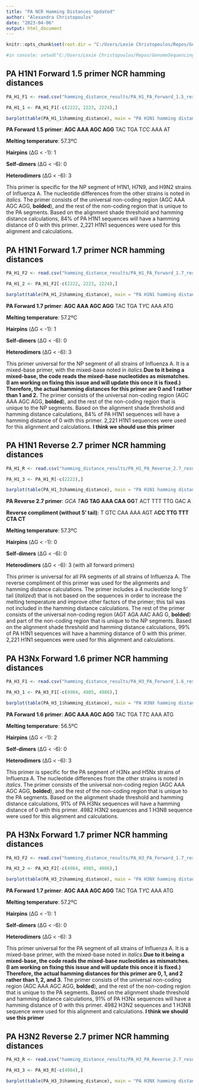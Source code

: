 ```yaml
---
title: "PA NCR Hamming Distances Updated"
author: "Alexandra Christopoulos"
date: "2023-04-06"
output: html_document
---
```


```r
knitr::opts_chunk$set(root.dir = "C:/Users/Lexie Christopoulos/Repos/GenomeSequencing-/db/", echo = TRUE)
```

```r
#in console: setwd("C:/Users/Lexie Christopoulos/Repos/GenomeSequencing-/db/PA")
```


## PA H1N1 Forward 1.5 primer NCR hamming distances 

```r
PA_H1_F1 <- read.csv("hamming_distance_results/PA_H1_PA_Forward_1.5_results_NCR.csv")

PA_H1_1 <- PA_H1_F1[-c(2222, 2223, 2224),]

barplot(table(PA_H1_1$hamming_distance), main = "PA H1N1 hamming distances, forward 1.5 primer", xlab = "Hamming Distance", ylab = "Number of Sequences", ylim = c(0,2000))
```

**PA Forward 1.5 primer**: **AGC AAA AGC AGG** TAC TGA T*C*C AAA AT

**Melting temperature**: 57.3ºC 

**Hairpins** (ΔG < -1): 1 

**Self-dimers** (ΔG < -6): 0

**Heterodimers** (ΔG < -6): 3


This primer is specific for the NP segment of H1N1, H7N9, and H9N2 strains of Influenza A. The nucleotide differences from the other strains is noted in *italics*. The primer consists of the universal non-coding region (AGC AAA AGC AGG, **bolded**), and the rest of the non-coding region that is unique to the PA segments. Based on the alignment shade threshold and hamming distance calculations, 84% of PA H1N1 sequences will have a hamming distance of 0 with this primer. 2,221 H1N1 sequences were used for this alignment and calculations. 


## PA H1N1 Forward 1.7 primer NCR hamming distances 

```r
PA_H1_F2 <- read.csv("hamming_distance_results/PA_H1_PA_Forward_1.7_results_NCR.csv")

PA_H1_2 <- PA_H1_F2[-c(2222, 2223, 2224),]

barplot(table(PA_H1_2$hamming_distance), main = "PA H1N1 hamming distances, forward 1.7 primer", xlab = "Hamming Distance", ylab = "Number of Sequences", ylim = c(0,2000))
```

**PA Forward 1.7 primer**: **AGC AAA AGC AGG** TAC TGA T*Y*C AAA ATG
 
**Melting temperature**: 57.2ºC 

**Hairpins** (ΔG < -1): 1

**Self-dimers** (ΔG < -6): 0

**Heterodimers** (ΔG < -6): 3


This primer universal for the NP segment of all strains of Influenza A. It is a mixed-base primer, with the mixed-base noted in *italics*.**Due to it being a mixed-base, the code reads the mixed-base nucleotides as mismatches. (I am working on fixing this issue and will update this once it is fixed.) Therefore, the actual hamming distances for this primer are 0 and 1 rather than 1 and 2.** The primer consists of the universal non-coding region (AGC AAA AGC AGG, **bolded**), and the rest of the non-coding region that is unique to the NP segments. Based on the alignment shade threshold and hamming distance calculations, 84% of PA H1N1 sequences will have a hamming distance of 0 with this primer. 2,221 H1N1 sequences were used for this alignment and calculations.  **I think we should use this primer**  


## PA H1N1 Reverse 2.7 primer NCR hamming distances 

```r
PA_H1_R <- read.csv("hamming_distance_results/PA_H1_PA_Reverse_2.7_results_NCR.csv")

PA_H1_3 <- PA_H1_R[-c(2222),]

barplot(table(PA_H1_3$hamming_distance), main = "PA H1N1 hamming distances, reverse primer", xlab = "Hamming Distance", ylab = "Number of Sequences", ylim = c(0,2500))
```

**PA Reverse 2.7 primer**: *GCA T***AG TAG AAA CAA GG**T ACT TTT TTG GAC A

**Reverse compliment (without 5' tail)**: T GTC CAA AAA AGT A**CC TTG TTT CTA CT**

**Melting temperature**: 57.3ºC 

**Hairpins** (ΔG < -1): 0 

**Self-dimers** (ΔG < -6): 0

**Heterodimers** (ΔG < -6): 3 (with all forward primers)

This primer is universal for all PA segments of all strains of Influenza A. The reverse compliment of this primer was used for the alignments and hamming distance calculations. The primer includes a 4 nucleotide long 5' tail (*italized*) that is not based on the sequences in order to increase the melting temperature and improve other factors of the primer; this tail was not included in the hamming distance calculations. The rest of the primer consists of the universal non-coding region (AGT AGA AAC AAG G, **bolded**) and part of the non-coding region that is unique to the NP segments. Based on the alignment shade threshold and hamming distance calculations, 99% of PA H1N1 sequences will have a hamming distance of 0 with this primer. 2,221 H1N1 sequences were used for this alignment and calculations.


## PA H3Nx Forward 1.6 primer NCR hamming distances 

```r
PA_H3_F1 <- read.csv("hamming_distance_results/PA_H3_PA_Forward_1.6_results_NCR.csv")

PA_H3_1 <- PA_H3_F1[-c(4984, 4985, 4986),]

barplot(table(PA_H3_1$hamming_distance), main = "PA H3NX hamming distances, forward 1.6 primer", xlab = "Hamming Distance", ylab = "Number of Sequences", ylim = c(0,5000))
```

**PA Forward 1.6 primer**: **AGC AAA AGC AGG** TAC TGA T*T*C AAA ATG

**Melting temperature**: 56.5ºC 

**Hairpins** (ΔG < -1): 2 

**Self-dimers** (ΔG < -6): 0

**Heterodimers** (ΔG < -6): 3


This primer is specific for the PA segment of H3Nx and H5Nx strains of Influenza A. The nucleotide differences from the other strains is noted in *italics*. The primer consists of the universal non-coding region (AGC AAA AGC AGG, **bolded**), and the rest of the non-coding region that is unique to the PA segments. Based on the alignment shade threshold and hamming distance calculations, 91% of PA H3Nx sequences will have a hamming distance of 0 with this primer. 4982 H3N2 sequences and 1 H3N8 sequence were used for this alignment and calculations. 


## PA H3Nx Forward 1.7 primer NCR hamming distances 

```r
PA_H3_F2 <- read.csv("hamming_distance_results/PA_H3_PA_Forward_1.7_results_NCR.csv")

PA_H3_2 <- PA_H3_F2[-c(4984, 4985, 4986),]

barplot(table(PA_H3_2$hamming_distance), main = "PA H3NX hamming distances, forward 1.7 primer", xlab = "Hamming Distance", ylab = "Number of Sequences", ylim = c(0,5000))
```


**PA Forward 1.7 primer**: **AGC AAA AGC AGG** TAC TGA T*Y*C AAA ATG
 
**Melting temperature**: 57.2ºC 

**Hairpins** (ΔG < -1): 1

**Self-dimers** (ΔG < -6): 0

**Heterodimers** (ΔG < -6): 3


This primer universal for the PA segment of all strains of Influenza A. It is a mixed-base primer, with the mixed-base noted in *italics*.**Due to it being a mixed-base, the code reads the mixed-base nucleotides as mismatches. (I am working on fixing this issue and will update this once it is fixed.) Therefore, the actual hamming distances for this primer are 0, 1, and 2 rather than 1, 2, and 3.** The primer consists of the universal non-coding region (AGC AAA AGC AGG, **bolded**), and the rest of the non-coding region that is unique to the PA segments. Based on the alignment shade threshold and hamming distance calculations, 91% of PA H3Nx sequences will have a hamming distance of 0 with this primer. 4982 H3N2 sequences and 1 H3N8 sequence were used for this alignment and calculations. **I think we should use this primer**


## PA H3N2 Reverse 2.7 primer NCR hamming distances 

```r
PA_H3_R <- read.csv("hamming_distance_results/PA_H3_PA_Reverse_2.7_results_NCR.csv")

PA_H3_3 <- PA_H3_R[-c(4984),]

barplot(table(PA_H3_3$hamming_distance), main = "PA H3NX hamming distances, forward 1.7 primer", xlab = "Hamming Distance", ylab = "Number of Sequences", ylim = c(0,5000))
```

